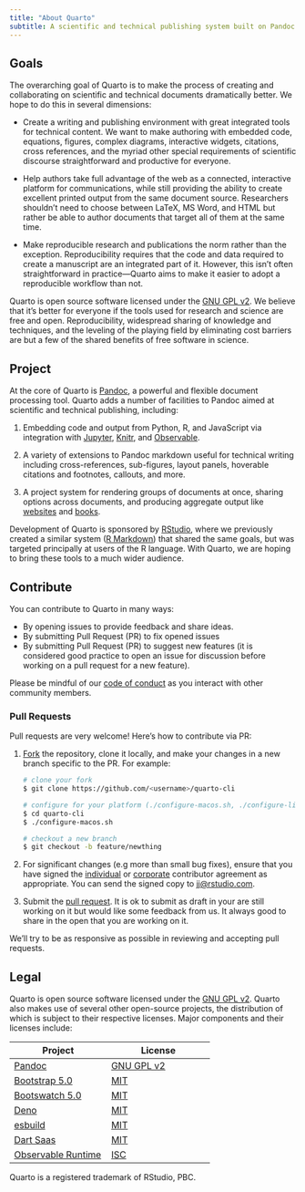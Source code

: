```yaml
---
title: "About Quarto"
subtitle: A scientific and technical publishing system built on Pandoc
---
```


## Goals

The overarching goal of Quarto is to make the process of creating and collaborating on scientific and technical documents dramatically better. We hope to do this in several dimensions:

-   Create a writing and publishing environment with great integrated tools for technical content. We want to make authoring with embedded code, equations, figures, complex diagrams, interactive widgets, citations, cross references, and the myriad other special requirements of scientific discourse straightforward and productive for everyone.

-   Help authors take full advantage of the web as a connected, interactive platform for communications, while still providing the ability to create excellent printed output from the same document source. Researchers shouldn't need to choose between LaTeX, MS Word, and HTML but rather be able to author documents that target all of them at the same time.

-   Make reproducible research and publications the norm rather than the exception. Reproducibility requires that the code and data required to create a manuscript are an integrated part of it. However, this isn't often straightforward in practice---Quarto aims to make it easier to adopt a reproducible workflow than not.

Quarto is open source software licensed under the [GNU GPL v2](https://www.gnu.org/licenses/old-licenses/gpl-2.0.en.html). We believe that it's better for everyone if the tools used for research and science are free and open. Reproducibility, widespread sharing of knowledge and techniques, and the leveling of the playing field by eliminating cost barriers are but a few of the shared benefits of free software in science.

## Project

At the core of Quarto is [Pandoc](https://pandoc.org), a powerful and flexible document processing tool. Quarto adds a number of facilities to Pandoc aimed at scientific and technical publishing, including:

1.  Embedding code and output from Python, R, and JavaScript via integration with [Jupyter](https://jupyter.org/), [Knitr](https://yihui.org/knitr/), and [Observable](https://github.com/observablehq/).

2.  A variety of extensions to Pandoc markdown useful for technical writing including cross-references, sub-figures, layout panels, hoverable citations and footnotes, callouts, and more.

3.  A project system for rendering groups of documents at once, sharing options across documents, and producing aggregate output like [websites](docs/websites/website-basics.qmd) and [books](docs/books/book-basics.qmd).

Development of Quarto is sponsored by [RStudio](https://www.rstudio.com), where we previously created a similar system ([R Markdown](https://rmarkdown.rstudio.com/)) that shared the same goals, but was targeted principally at users of the R language. With Quarto, we are hoping to bring these tools to a much wider audience.

## Contribute

You can contribute to Quarto in many ways:

-   By opening issues to provide feedback and share ideas.
-   By submitting Pull Request (PR) to fix opened issues
-   By submitting Pull Request (PR) to suggest new features (it is considered good practice to open an issue for discussion before working on a pull request for a new feature).

Please be mindful of our [code of conduct](https://github.com/quarto-dev/quarto-cli/blob/main/.github/CODE_OF_CONDUCT.md) as you interact with other community members.

### Pull Requests {.unlisted}

Pull requests are very welcome! Here's how to contribute via PR:

1.  [Fork](https://github.com/quarto-dev/quarto-cli/fork) the repository, clone it locally, and make your changes in a new branch specific to the PR. For example:

    ``` bash
    # clone your fork
    $ git clone https://github.com/<username>/quarto-cli

    # configure for your platform (./configure-macos.sh, ./configure-linux.sh, or ./configure-windows.cmd)
    $ cd quarto-cli
    $ ./configure-macos.sh

    # checkout a new branch
    $ git checkout -b feature/newthing
    ```

2.  For significant changes (e.g more than small bug fixes), ensure that you have signed the [individual](https://rstudioblog.files.wordpress.com/2017/05/rstudio_individual_contributor_agreement.pdf) or [corporate](https://rstudioblog.files.wordpress.com/2017/05/rstudio_corporate_contributor_agreement.pdf) contributor agreement as appropriate. You can send the signed copy to [jj\@rstudio.com](mailto:jj@rstudio.com){.email}.

3.  Submit the [pull request](https://help.github.com/articles/using-pull-requests). It is ok to submit as draft in your are still working on it but would like some feedback from us. It always good to share in the open that you are working on it.

We'll try to be as responsive as possible in reviewing and accepting pull requests.

## Legal

Quarto is open source software licensed under the [GNU GPL v2](https://www.gnu.org/licenses/old-licenses/gpl-2.0.en.html). Quarto also makes use of several other open-source projects, the distribution of which is subject to their respective licenses. Major components and their licenses include:

| Project                                                       | License                                                            |
|---------------------------------------------------------------|--------------------------------------------------------------------|
| [Pandoc](https://pandoc.org/)                                 | [GNU GPL v2](https://github.com/jgm/pandoc/blob/master/COPYING.md) |
| [Bootstrap 5.0](https://getbootstrap.com/docs/5.0/)           | [MIT](https://github.com/twbs/bootstrap/blob/v5.0.2/LICENSE)       |
| [Bootswatch 5.0](https://bootswatch.com/)                     | [MIT](https://github.com/thomaspark/bootswatch/blob/v5/LICENSE)    |
| [Deno](https://deno.land/)                                    | [MIT](https://github.com/denoland/deno/blob/main/LICENSE.md)       |
| [esbuild](https://esbuild.github.io/)                         | [MIT](https://github.com/evanw/esbuild/blob/master/LICENSE.md)     |
| [Dart Saas](https://sass-lang.com/dart-sass)                  | [MIT](https://github.com/sass/dart-sass/blob/main/LICENSE)         |
| [Observable Runtime](https://github.com/observablehq/runtime) | [ISC](https://github.com/observablehq/runtime/blob/main/LICENSE)   |

Quarto is a registered trademark of RStudio, PBC.
